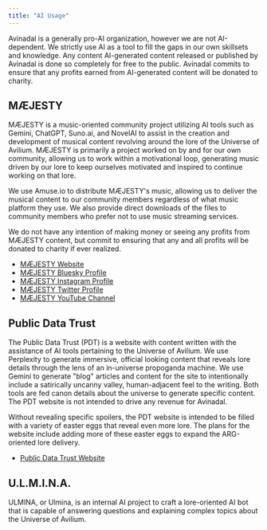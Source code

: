 ```yaml
---
title: "AI Usage"
---
```


Avinadal is a generally pro-AI organization, however we are not AI-dependent. We strictly use AI as a tool to fill the gaps in our own skillsets and knowledge. Any content AI-generated content released or published by Avinadal is done so completely for free to the public. Avinadal commits to ensure that any profits earned from AI-generated content will be donated to charity.

## MÆJESTY
MÆJESTY is a music-oriented community project utilizing AI tools such as Gemini, ChatGPT, Suno.ai, and NovelAI to assist in the creation and development of musical content revolving around the lore of the Universe of Avilium. MÆJESTY is primarily a project worked on by and for our own community, allowing us to work within a motivational loop, generating music driven by our lore to keep ourselves motivated and inspired to continue working on that lore.

We use Amuse.io to distribute MÆJESTY's music, allowing us to deliver the musical content to our community members regardless of what music platform they use. We also provide direct downloads of the files to community members who prefer not to use music streaming services.

We do not have any intention of making money or seeing any profits from MÆJESTY content, but commit to ensuring that any and all profits will be donated to charity if ever realized.

- [MÆJESTY Website](https://maejesty.music)
- [MÆJESTY Bluesky Profile](https://bsky.app/profile/maejesty.net)
- [MÆJESTY Instagram Profile](https://www.instagram.com/maejestymusic)
- [MÆJESTY Twitter Profile](https://x.com/maejestymusic)
- [MÆJESTY YouTube Channel](https://www.youtube.com/@Maejesty-Music)

## Public Data Trust
The Public Data Trust (PDT) is a website with content written with the assistance of AI tools pertaining to the Universe of Avilium. We use Perplexity to generate immersive, official looking content that reveals lore details through the lens of an in-universe propoganda machine. We use Gemini to generate "blog" articles and content for the site to intentionally include a satirically uncanny valley, human-adjacent feel to the writing. Both tools are fed canon details about the universe to generate specific content. The PDT website is not intended to drive any revenue for Avinadal. 

Without revealing specific spoilers, the PDT website is intended to be filled with a variety of easter eggs that reveal even more lore. The plans for the website include adding more of these easter eggs to expand the ARG-oriented lore delivery.

- [Public Data Trust Website](https://publicdatatrust.com)

## U.L.M.I.N.A.
ULMINA, or Ulmina, is an internal AI project to craft a lore-oriented AI bot that is capable of answering questions and explaining complex topics about the Universe of Avilium.